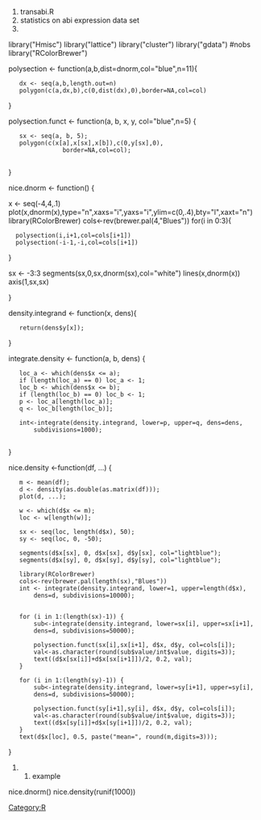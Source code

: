 [[Category:R]]

<R>
# transabi.R
# statistics on abi expression data set
#

library("Hmisc")
library("lattice")
library("cluster")
library("gdata") #nobs
library("RColorBrewer")

polysection <- function(a,b,dist=dnorm,col="blue",n=11){
    dx <- seq(a,b,length.out=n)
	polygon(c(a,dx,b),c(0,dist(dx),0),border=NA,col=col)
}

polysection.funct <- function(a, b, x, y, col="blue",n=5) {
	sx <- seq(a, b, 5);
	polygon(c(x[a],x[sx],x[b]),c(0,y[sx],0),
				border=NA,col=col);
		
}


nice.dnorm <- function() {

x <- seq(-4,4,.1)
plot(x,dnorm(x),type="n",xaxs="i",yaxs="i",ylim=c(0,.4),bty="l",xaxt="n")
library(RColorBrewer)
cols<-rev(brewer.pal(4,"Blues"))
for(i in 0:3){
   polysection(i,i+1,col=cols[i+1])
   polysection(-i-1,-i,col=cols[i+1])
}

sx <- -3:3
segments(sx,0,sx,dnorm(sx),col="white")
lines(x,dnorm(x))
axis(1,sx,sx)

}

density.integrand <- function(x, dens){
	return(dens$y[x]);
}

integrate.density <- function(a, b, dens) {
	loc_a <- which(dens$x <= a);
	if (length(loc_a) == 0) loc_a <- 1;
	loc_b <- which(dens$x <= b);
	if (length(loc_b) == 0) loc_b <- 1;
	p <- loc_a[length(loc_a)];
	q <- loc_b[length(loc_b)];

	int<-integrate(density.integrand, lower=p, upper=q, dens=dens,
		subdivisions=1000);
	
}

nice.density <-function(df, ...) {

	m <- mean(df);
	d <- density(as.double(as.matrix(df)));
	plot(d, ...);

	w <- which(d$x <= m);
	loc <- w[length(w)];

	sx <- seq(loc, length(d$x), 50);
	sy <- seq(loc, 0, -50);


	
	segments(d$x[sx], 0, d$x[sx], d$y[sx], col="lightblue");
	segments(d$x[sy], 0, d$x[sy], d$y[sy], col="lightblue");

	library(RColorBrewer)
	cols<-rev(brewer.pal(length(sx),"Blues"))
	int <- integrate(density.integrand, lower=1, upper=length(d$x), 
		dens=d, subdivisions=10000);
	
	
	for (i in 1:(length(sx)-1)) {
		sub<-integrate(density.integrand, lower=sx[i], upper=sx[i+1], 
		dens=d, subdivisions=50000);
	
		polysection.funct(sx[i],sx[i+1], d$x, d$y, col=cols[i]);
		val<-as.character(round(sub$value/int$value, digits=3));	
		text((d$x[sx[i]]+d$x[sx[i+1]])/2, 0.2, val);
	}

	for (i in 1:(length(sy)-1)) {
		sub<-integrate(density.integrand, lower=sy[i+1], upper=sy[i], 
		dens=d, subdivisions=50000);
	
		polysection.funct(sy[i+1],sy[i], d$x, d$y, col=cols[i]);
		val<-as.character(round(sub$value/int$value, digits=3));	
		text((d$x[sy[i]]+d$x[sy[i+1]])/2, 0.2, val);
	}
	text(d$x[loc], 0.5, paste("mean=", round(m,digits=3)));
}

### example
nice.dnorm()
nice.density(runif(1000))

</R>